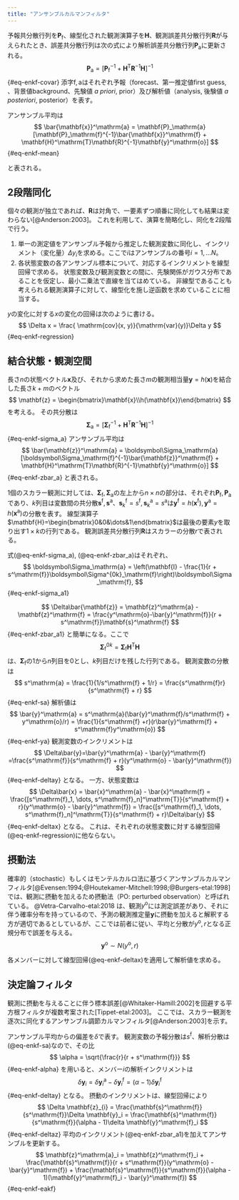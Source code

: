 ```yaml
---
title: "アンサンブルカルマンフィルタ"
---
```


予報共分散行列を$\mathbf{P}_\mathrm{f}$、線型化された観測演算子を$\mathbf{H}$、観測誤差共分散行列$\mathbf{R}$が与えられたとき、誤差共分散行列は次の式により解析誤差共分散行列$\mathbf{P}_\mathrm{a}$に更新される。
$$
\mathbf{P}_\mathrm{a} = [\mathbf{P}_\mathrm{f}^{-1} + \mathbf{H}^\mathrm{T}\mathbf{R}^{-1}\mathbf{H}]^{-1}
$$ {#eq-enkf-covar}
添字$\mathrm{f}, \mathrm{a}$はそれぞれ予報（forecast、第一推定値first guess, 、背景値background、先験値 *a priori*, prior）及び解析値（analysis, 後験値 *a posteriori*, posterior）を表す。

アンサンブル平均は
$$
\bar{\mathbf{x}}^\mathrm{a} = \mathbf{P}_\mathrm{a}[\mathbf{P}_\mathrm{f}^{-1}\bar{\mathbf{x}}^\mathrm{f} + \mathbf{H}^\mathrm{T}\mathbf{R}^{-1}\mathbf{y}^\mathrm{o}]
$$ {#eq-enkf-mean}

と表される。

## 2段階同化

個々の観測が独立であれば、$\mathbf{R}$は対角で、一要素ずつ順番に同化しても結果は変わらない[@Anderson:2003]。
これを利用して、演算を簡略化し、同化を2段階で行う。

1. 単一の測定値をアンサンブル予報から推定した観測変数に同化し、インクリメント（変化量）$\Delta y_i$を求める。ここで$i$はアンサンブルの番号$i=1, \dots N$。
2. 各状態変数の各アンサンブル標本について、対応するインクリメントを線型回帰で求める。
状態変数及び観測変数との間に、先験関係がガウス分布であることを仮定し、最小二乗法で直線を当てはめている。
非線型であることも考えられる観測演算子に対して、線型化を施し逆函数を求めていることに相当する。

$y$の変化に対する$x$の変化の回帰は次のように書ける。
$$
\Delta x = \frac{ \mathrm{cov}(x, y)}{\mathrm{var}(y)}\Delta y
$$ {#eq-enkf-regression}

## 結合状態・観測空間

長さ$n$の状態ベクトル$\mathbf{x}$及び、それから求めた長さ$m$の観測相当量$\mathbf{y}=h(\mathbf{x})$を結合した長さ$k+m$のベクトル
$$
\mathbf{z} = \begin{bmatrix}\mathbf{x}\\h(\mathbf{x})\end{bmatrix}
$$
を考える。
その共分散は
$$
\boldsymbol\Sigma_\mathrm{a} = [\boldsymbol\Sigma_\mathrm{f}^{-1} + \mathbf{H}^\mathrm{T}\mathbf{R}^{-1}\mathbf{H}]^{-1}
$$ {#eq-enkf-sigma_a}
アンサンブル平均は
$$
\bar{\mathbf{z}}^\mathrm{a} = \boldsymbol\Sigma_\mathrm{a}[\boldsymbol\Sigma_\mathrm{f}^{-1}\bar{\mathbf{z}}^\mathrm{f} + \mathbf{H}^\mathrm{T}\mathbf{R}^{-1}\mathbf{y}^\mathrm{o}]
$$ {#eq-enkf-zbar_a}
と表される。

1個のスカラー観測に対しては、$\boldsymbol\Sigma_\mathrm{f},\,\boldsymbol\Sigma_\mathrm{a}$の左上から$n\times n$の部分は、それぞれ$\mathbf{P}_\mathrm{f},\,\mathbf{P}_\mathrm{a}$であり、$k$列目は変数間の共分散$\mathbf{s}^\mathrm{f},\,\mathbf{s}^\mathrm{a}$、$\mathbf{s}^\mathrm{f}_k=s^\mathrm{f},\,\mathbf{s}^\mathrm{a}_k=s^\mathrm{a}$は$\mathbf{y}^\mathrm{f}=h(\mathbf{x}^\mathrm{f}),\,\mathbf{y}^\mathrm{a}=h(\mathbf{x}^\mathrm{a})$の分散を表す。
線型演算子$\mathbf{H}=\begin{bmatrix}0&0&\dots&1\end{bmatrix}$は最後の要素$y$を取り出す$1\times k$の行列である。
観測誤差共分散行列$\mathbf{R}$はスカラーの分散$r$で表される。

式(@eq-enkf-sigma_a), (@eq-enkf-zbar_a)はそれぞれ、
$$
\boldsymbol\Sigma_\mathrm{a} = \left(\mathbf{I} - \frac{1}{r + s^\mathrm{f}}\boldsymbol\Sigma^{0k}_\mathrm{f}\right)\boldsymbol\Sigma_\mathrm{f},
$$ {#eq-enkf-sigma_a1}

$$
\Delta\bar{\mathbf{z}} = \mathbf{z}^\mathrm{a} - \mathbf{z}^\mathrm{f} = \frac{y^\mathrm{o}-\bar{y}^\mathrm{f}}{r + s^\mathrm{f}}\mathbf{s}^\mathrm{f}
$$ {#eq-enkf-zbar_a1}
と簡単になる。ここで
$$
\boldsymbol\Sigma^{0k}_\mathrm{f} = \boldsymbol\Sigma_\mathrm{f}\mathbf{H}^\mathrm{T}\mathbf{H}
$$
は、$\boldsymbol\Sigma_\mathrm{f}$の1から$n$列目を0とし、$k$列目だけを残した行列である。
観測変数の分散は
$$
s^\mathrm{a} = \frac{1}{1/s^\mathrm{f} + 1/r} = \frac{s^\mathrm{f}r}{s^\mathrm{f} + r}
$$ {#eq-enkf-sa}
解析値は
$$
\bar{y}^\mathrm{a} = s^\mathrm{a}(\bar{y}^\mathrm{f}/s^\mathrm{f} + y^\mathrm{o}/r) = \frac{1}{s^\mathrm{f} +r}(r\bar{y}^\mathrm{f} + s^\mathrm{f}y^\mathrm{o})
$$ {#eq-enkf-ya}
観測変数のインクリメントは
$$
\Delta\bar{y}=\bar{y}^\mathrm{a} - \bar{y}^\mathrm{f} =\frac{s^\mathrm{f}}{s^\mathrm{f} + r}(y^\mathrm{o} - \bar{y}^\mathrm{f})
$$ {#eq-enkf-deltay}
となる。
一方、状態変数は
$$
\Delta\bar{x} = \bar{x}^\mathrm{a} - \bar{x}^\mathrm{f} = \frac{[s^\mathrm{f}_1, \dots, s^\mathrm{f}_n]^\mathrm{T}}{s^\mathrm{f} + r}(y^\mathrm{o} - \bar{y}^\mathrm{f}) = \frac{[s^\mathrm{f}_1, \dots, s^\mathrm{f}_n]^\mathrm{T}}{s^\mathrm{f} + r}\Delta\bar{y}
$$ {#eq-enkf-deltax}
となる。
これは、それぞれの状態変数に対する線型回帰(@eq-enkf-regression)に他ならない。

## 摂動法

確率的（stochastic）もしくはモンテルカルロ法に基づくアンサンブルカルマンフィルタ[@Evensen:1994;@Houtekamer-Mitchell:1998;@Burgers-etal:1998]では、観測に摂動を加えるため摂動法（PO: perturbed observation）と呼ばれている。
@Vetra-Carvalho-etal:2018 は、観測$y^\mathrm{o}$には測定誤差があり、それに伴う確率分布を持っているので、予測の観測推定量$\mathbf{y}$に摂動を加えると解釈する方が適切であるとしているが、ここでは前者に従い、平均と分散が$y^\mathrm{o},\,r$となる正規分布で誤差を与える。
$$
\mathbf{y}^\mathrm{o} \sim N(y^\mathrm{o}, r)
$$

各メンバーに対して線型回帰(@eq-enkf-deltax)を適用して解析値を求める。

## 決定論フィルタ

観測に摂動を与えることに伴う標本誤差[@Whitaker-Hamill:2002]を回避する平方根フィルタが複数考案された[Tippet-etal:2003]。
ここでは、スカラー観測を逐次に同化するアンサンブル調節カルマンフィルタ[@Anderson:2003]を示す。

アンサンブル平均からの偏差を$\delta$で表す。
観測変数の予報分散は$s^\mathrm{f}$、解析分散は(@eq-enkf-sa)なので、その比
$$
\alpha = \sqrt{\frac{r}{r + s^\mathrm{f}}}
$$ {#eq-enkf-alpha}
を用いると、メンバー$i$の解析インクリメントは
$$
\delta \mathbf{y}_i = \delta \mathbf{y}_i^\mathrm{a} -\delta \mathbf{y}_i^\mathrm{f} = (\alpha - 1) \delta \mathbf{y}_i^\mathrm{f}
$$ {#eq-enkf-deltay}
となる。
摂動のインクリメントは、線型回帰により
$$
\Delta \mathbf{z}_{i} = \frac{\mathbf{s}^\mathrm{f}}{s^\mathrm{f}}\Delta \mathbf{y}_i = \frac{\mathbf{s}^\mathrm{f}}{s^\mathrm{f}}(\alpha - 1)\delta \mathbf{y}^\mathrm{f}_i
$$ {#eq-enkf-deltaz}
平均のインクリメント(@eq-enkf-zbar_a1)を加えてアンサンブルを更新する。
$$
\mathbf{z}^\mathrm{a}_i = \mathbf{z}^\mathrm{f}_i + \frac{\mathbf{s}^\mathrm{f}}{r + s^\mathrm{f}}(y^\mathrm{o} - \bar{y}^\mathrm{f}) + \frac{\mathbf{s}^\mathrm{f}}{s^\mathrm{f}}(\alpha - 1)(\mathbf{y}^\mathrm{f}_i - \bar{y}^\mathrm{f})
$$ {#eq-enkf-eakf}


